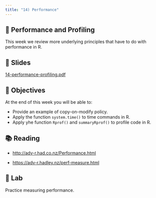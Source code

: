 ```yaml
---
title: "14) Performance"
---
```



## 📖 Performance and Profiling

This week we review more underlying principles that have to do with performance in R.



## 📰 Slides

[14-performance-profiling.pdf](../slides/14-performance-profiling.pdf)



## 🎯 Objectives

At the end of this week you will be able to:

- Provide an example of copy-on-modify policy.
- Apply the function `system.time()` to time commands in R.
- Apply yhe function `Rprof()` and `summaryRprof()` to profile code in R.  



## 📚 Reading

- <a href="http://adv-r.had.co.nz/Performance.html" target="_blank">http://adv-r.had.co.nz/Performance.html</a>

- <a href="https://adv-r.hadley.nz/perf-measure.html" target="_blank">https://adv-r.hadley.nz/perf-measure.html</a>



## 🔬 Lab

Practice measuring performance.


